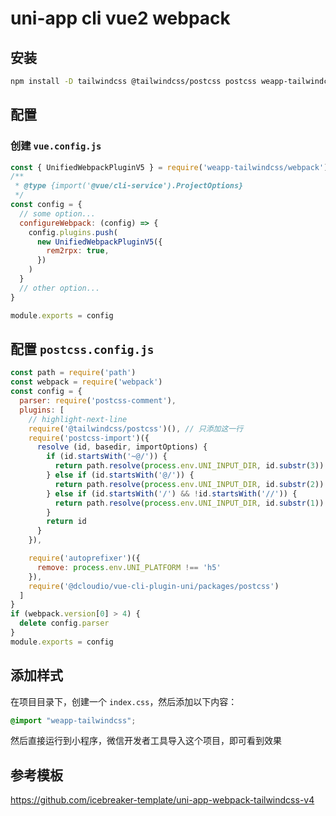 
# uni-app cli vue2 webpack

## 安装

```bash npm2yarn
npm install -D tailwindcss @tailwindcss/postcss postcss weapp-tailwindcss
```

<Patch />

## 配置

### 创建 `vue.config.js`

```js title="vue.config.js"
const { UnifiedWebpackPluginV5 } = require('weapp-tailwindcss/webpack')
/**
 * @type {import('@vue/cli-service').ProjectOptions}
 */
const config = {
  // some option...
  configureWebpack: (config) => {
    config.plugins.push(
      new UnifiedWebpackPluginV5({
        rem2rpx: true,
      })
    )
  }
  // other option...
}

module.exports = config
```

## 配置 `postcss.config.js`

```js title="postcss.config.js"
const path = require('path')
const webpack = require('webpack')
const config = {
  parser: require('postcss-comment'),
  plugins: [
    // highlight-next-line
    require('@tailwindcss/postcss')(), // 只添加这一行
    require('postcss-import')({
      resolve (id, basedir, importOptions) {
        if (id.startsWith('~@/')) {
          return path.resolve(process.env.UNI_INPUT_DIR, id.substr(3))
        } else if (id.startsWith('@/')) {
          return path.resolve(process.env.UNI_INPUT_DIR, id.substr(2))
        } else if (id.startsWith('/') && !id.startsWith('//')) {
          return path.resolve(process.env.UNI_INPUT_DIR, id.substr(1))
        }
        return id
      }
    }),

    require('autoprefixer')({
      remove: process.env.UNI_PLATFORM !== 'h5'
    }),
    require('@dcloudio/vue-cli-plugin-uni/packages/postcss')
  ]
}
if (webpack.version[0] > 4) {
  delete config.parser
}
module.exports = config
```

## 添加样式

在项目目录下，创建一个 `index.css`，然后添加以下内容：

```css title="index.css"
@import "weapp-tailwindcss";
```


然后直接运行到小程序，微信开发者工具导入这个项目，即可看到效果

## 参考模板

https://github.com/icebreaker-template/uni-app-webpack-tailwindcss-v4